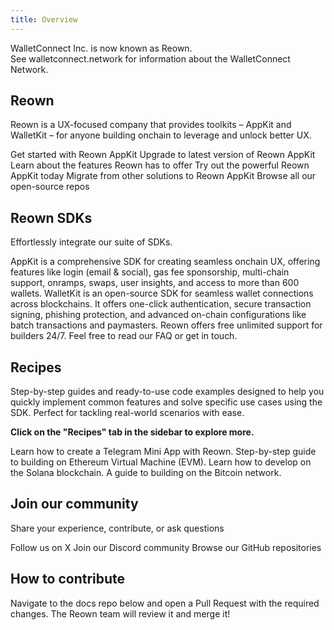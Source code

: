 ```yaml
---
title: Overview
---
```


<Info>
WalletConnect Inc. is now known as Reown.
<br/>See walletconnect.network for information about the WalletConnect Network.
<Card title="Learn more" href="https://reown.com/blog/walletconnect-is-now-reown" />
</Info>

## Reown
Reown is a UX-focused company that provides toolkits – AppKit and WalletKit – for anyone building onchain to leverage and unlock better UX.

<CardGroup cols={2}>
  <Card title="Get Started" icon="rocket" href="/appkit/overview">
    Get started with Reown AppKit
  </Card>

  <Card title="Upgrade to Reown" icon="arrow-up" href="/appkit/upgrade/from-w3m-to-reown">
    Upgrade to latest version of Reown AppKit
  </Card>

  <Card title="Features" icon="list-check" href="/appkit/features/">
    Learn about the features Reown has to offer
  </Card>

  <Card title="Try AppKit Demo" icon="flask" href="https://demo.reown.com/?utm_source=navbar&utm_medium=docs&utm_campaign=backlinks">
    Try out the powerful Reown AppKit today
  </Card>

  <Card title="Migrate from Alternatives" icon="arrows-spin" href="/appkit/migration/">
    Migrate from other solutions to Reown AppKit
  </Card>

  <Card title="Browse our repositories" icon="github" href="https://github.com/reown-com">
    Browse all our open-source repos
  </Card>
</CardGroup>



## Reown SDKs

Effortlessly integrate our suite of SDKs. 

<CardGroup cols={2}>
  <Card title="AppKit" icon="cubes" href="/appkit/overview">
    AppKit is a comprehensive SDK for creating seamless onchain UX, offering features like login (email & social), 
    gas fee sponsorship, multi-chain support, onramps, swaps, user insights, and access to more than 600 wallets.
  </Card>

  <Card title="WalletKit" icon="wallet" href="/walletkit/overview">
    WalletKit is an open-source SDK for seamless wallet connections across blockchains. 
    It offers one-click authentication, secure transaction signing, phishing protection, 
    and advanced on-chain configurations like batch transactions and paymasters.
  </Card>
</CardGroup>


<Card title="Get Support" icon="discord" href="https://discord.com/invite/kdTQHQ6AFQ">
  Reown offers free unlimited support for builders 24/7. Feel free to read our FAQ or get in touch.
</Card>

## Recipes

Step-by-step guides and ready-to-use code examples designed to help you quickly implement common features and solve specific use cases using the SDK. Perfect for tackling real-world scenarios with ease.

**Click on the "Recipes" tab in the sidebar to explore more.**

<CardGroup cols={2}>
  <Card title="Build a Telegram Mini App" icon="telegram" href="/appkit/recipes/telegram-mini-app">
    Learn how to create a Telegram Mini App with Reown.
  </Card>

  <Card title="How to Build on EVM" icon="ethereum" href="/appkit/recipes/wagmi-send-transaction">
    Step-by-step guide to building on Ethereum Virtual Machine (EVM).
  </Card>

  <Card title="How to Build on Solana" icon="coins" href="/appkit/recipes/solana-send-transaction">
    Learn how to develop on the Solana blockchain.
  </Card>

  <Card title="How to Build on Bitcoin" icon="bitcoin" href="/appkit/recipes/bitcoin-send-transaction">
    A guide to building on the Bitcoin network.
  </Card>
</CardGroup>


## Join our community

Share your experience, contribute, or ask questions

<CardGroup cols={3}>
  <Card title="X" icon="twitter" href="https://x.com/reowncom">
    Follow us on X
  </Card>

  <Card title="Discord" icon="discord" href="https://discord.com/invite/kdTQHQ6AFQ">
    Join our Discord community
  </Card>

  <Card title="GitHub" icon="github" href="https://github.com/reown-com">
    Browse our GitHub repositories
  </Card>

</CardGroup>



## How to contribute
<Info>
  Navigate to the docs repo below and open a Pull Request with the required changes. The Reown team will review it and merge it!
  <Card title="Docs Repo" href="https://github.com/reown-com/reown-docs/" horizontal />
</Info>

